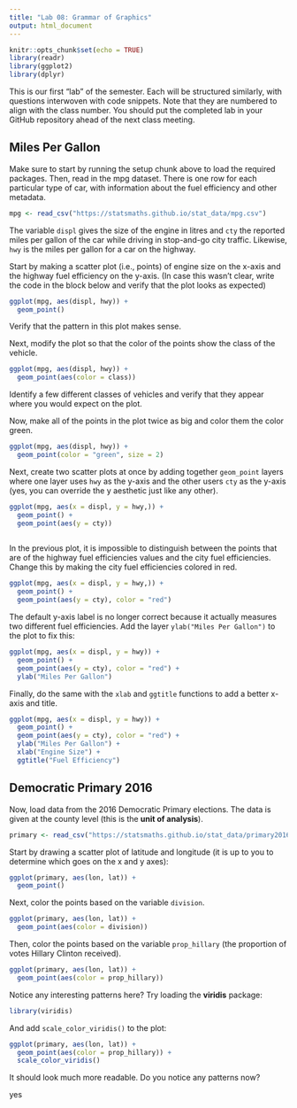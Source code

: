 ---
title: "Lab 08: Grammar of Graphics"
output: html_document
---

```{r setup, include=FALSE}
knitr::opts_chunk$set(echo = TRUE)
library(readr)
library(ggplot2)
library(dplyr)
```

This is our first "lab" of the semester. Each will be structured similarly, with
questions interwoven with code snippets. Note that they are numbered to align with
the class number. You should put the completed lab in your GitHub repository ahead
of the next class meeting.

## Miles Per Gallon

Make sure to start by running the setup chunk above to load the required packages.
Then, read in the mpg dataset. There is one row for each particular type of car,
with information about the fuel efficiency and other metadata.

```{r, message=FALSE}
mpg <- read_csv("https://statsmaths.github.io/stat_data/mpg.csv")
```

The variable `displ` gives the size of the engine in litres and `cty` the reported
miles per gallon of the car while driving in stop-and-go city traffic. Likewise,
`hwy` is the miles per gallon for a car on the highway.

Start by making a scatter plot (i.e., points) of engine size on the x-axis and the
highway fuel efficiency on the y-axis. (In case this wasn't clear, write the code in
the block below and verify that the plot looks as expected)

```{r}
ggplot(mpg, aes(displ, hwy)) +
  geom_point()
```

Verify that the pattern in this plot makes sense.

Next, modify the plot so that the color of the points show the class of the vehicle.

```{r}
ggplot(mpg, aes(displ, hwy)) +
  geom_point(aes(color = class))
```

Identify a few different classes of vehicles and verify that they appear where
you would expect on the plot.

Now, make all of the points in the plot twice as big and color them the color
green.

```{r}
ggplot(mpg, aes(displ, hwy)) +
  geom_point(color = "green", size = 2)
```

Next, create two scatter plots at once by adding together `geom_point` layers
where one layer uses `hwy` as the y-axis and the other users `cty` as the
y-axis (yes, you can override the y aesthetic just like any other).

```{r}
ggplot(mpg, aes(x = displ, y = hwy,)) +
  geom_point() +
  geom_point(aes(y = cty))
 
```


In the previous plot, it is impossible to distinguish between the points that
are of the highway fuel efficiencies values and the city fuel efficiencies.
Change this by making the city fuel efficiencies colored in red.

```{r}
ggplot(mpg, aes(x = displ, y = hwy,)) +
  geom_point() +
  geom_point(aes(y = cty), color = "red")
```

The default y-axis label is no longer correct because it actually measures two
different fuel efficiencies. Add the layer `ylab("Miles Per Gallon")` to the
plot to fix this:

```{r}
ggplot(mpg, aes(x = displ, y = hwy)) +
  geom_point() +
  geom_point(aes(y = cty), color = "red") +
  ylab("Miles Per Gallon")

```

Finally, do the same with the `xlab` and `ggtitle` functions to add a better
x-axis and title.

```{r}
ggplot(mpg, aes(x = displ, y = hwy)) +
  geom_point() +
  geom_point(aes(y = cty), color = "red") +
  ylab("Miles Per Gallon") +
  xlab("Engine Size") +
  ggtitle("Fuel Efficiency")
```

## Democratic Primary 2016

Now, load data from the 2016 Democratic Primary elections. The data is given
at the county level (this is the **unit of analysis**).

```{r}
primary <- read_csv("https://statsmaths.github.io/stat_data/primary2016.csv")
```

Start by drawing a scatter plot of latitude and longitude (it is up to you
to determine which goes on the x and y axes):

```{r}
ggplot(primary, aes(lon, lat)) +
  geom_point()
```

Next, color the points based on the variable `division`.

```{r}
ggplot(primary, aes(lon, lat)) +
  geom_point(aes(color = division))
```

Then, color the points based on the variable `prop_hillary` (the proportion of
votes Hillary Clinton received).

```{r}
ggplot(primary, aes(lon, lat)) +
  geom_point(aes(color = prop_hillary))
```

Notice any interesting patterns here? Try loading the **viridis** package:

```{r}
library(viridis)
```

And add `scale_color_viridis()` to the plot:

```{r}
ggplot(primary, aes(lon, lat)) +
  geom_point(aes(color = prop_hillary)) +
  scale_color_viridis()
```

It should look much more readable. Do you notice any patterns now?

yes       



